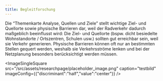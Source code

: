 ```yaml
---
title: Begleitforschung
---
```

Die “Themenkarte Analyse, Quellen und Ziele” stellt wichtige Ziel- und Quellorte sowie physische Barrieren dar, weil der Radverkehr dadurch maßgeblich beeinflusst wird: Die Ziel- und Quellorte (bspw. dicht besiedelte Wohnstandorte / Ortszentren, Schulen usw.) sollten gut erreichbar sein, weil sie Verkehr generieren. Physische Barrieren können oft nur an bestimmten Stellen gequert werden, weshalb sie Verkehrsströme lenken und bei der Netzplanung besonders berücksichtigt werden müssen.

<ImageSingleSquare src="/src/assets/researchpage/placeholder_image.png" caption="testbild" imageConfig={{"discriminant":"half","value":"center"}} />
